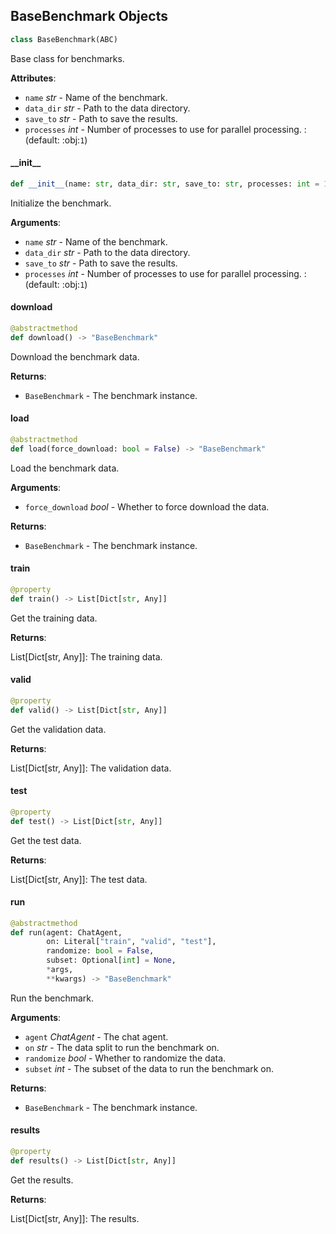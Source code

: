 <a id="camel.benchmarks.base"></a>

<a id="camel.benchmarks.base.BaseBenchmark"></a>

## BaseBenchmark Objects

```python
class BaseBenchmark(ABC)
```

Base class for benchmarks.

**Attributes**:

- `name` _str_ - Name of the benchmark.
- `data_dir` _str_ - Path to the data directory.
- `save_to` _str_ - Path to save the results.
- `processes` _int_ - Number of processes to use for parallel
  processing. :(default: :obj:`1`)

<a id="camel.benchmarks.base.BaseBenchmark.__init__"></a>

#### \_\_init\_\_

```python
def __init__(name: str, data_dir: str, save_to: str, processes: int = 1)
```

Initialize the benchmark.

**Arguments**:

- `name` _str_ - Name of the benchmark.
- `data_dir` _str_ - Path to the data directory.
- `save_to` _str_ - Path to save the results.
- `processes` _int_ - Number of processes to use for parallel
  processing. :(default: :obj:`1`)

<a id="camel.benchmarks.base.BaseBenchmark.download"></a>

#### download

```python
@abstractmethod
def download() -> "BaseBenchmark"
```

Download the benchmark data.

**Returns**:

- `BaseBenchmark` - The benchmark instance.

<a id="camel.benchmarks.base.BaseBenchmark.load"></a>

#### load

```python
@abstractmethod
def load(force_download: bool = False) -> "BaseBenchmark"
```

Load the benchmark data.

**Arguments**:

- `force_download` _bool_ - Whether to force download the data.
  

**Returns**:

- `BaseBenchmark` - The benchmark instance.

<a id="camel.benchmarks.base.BaseBenchmark.train"></a>

#### train

```python
@property
def train() -> List[Dict[str, Any]]
```

Get the training data.

**Returns**:

  List[Dict[str, Any]]: The training data.

<a id="camel.benchmarks.base.BaseBenchmark.valid"></a>

#### valid

```python
@property
def valid() -> List[Dict[str, Any]]
```

Get the validation data.

**Returns**:

  List[Dict[str, Any]]: The validation data.

<a id="camel.benchmarks.base.BaseBenchmark.test"></a>

#### test

```python
@property
def test() -> List[Dict[str, Any]]
```

Get the test data.

**Returns**:

  List[Dict[str, Any]]: The test data.

<a id="camel.benchmarks.base.BaseBenchmark.run"></a>

#### run

```python
@abstractmethod
def run(agent: ChatAgent,
        on: Literal["train", "valid", "test"],
        randomize: bool = False,
        subset: Optional[int] = None,
        *args,
        **kwargs) -> "BaseBenchmark"
```

Run the benchmark.

**Arguments**:

- `agent` _ChatAgent_ - The chat agent.
- `on` _str_ - The data split to run the benchmark on.
- `randomize` _bool_ - Whether to randomize the data.
- `subset` _int_ - The subset of the data to run the benchmark on.
  

**Returns**:

- `BaseBenchmark` - The benchmark instance.

<a id="camel.benchmarks.base.BaseBenchmark.results"></a>

#### results

```python
@property
def results() -> List[Dict[str, Any]]
```

Get the results.

**Returns**:

  List[Dict[str, Any]]: The results.

